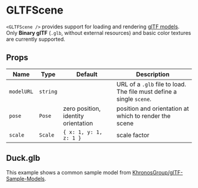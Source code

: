 
# GLTFScene

`<GLTFScene />` provides support for loading and rendering [glTF models](https://www.khronos.org/gltf/). Only **Binary glTF** (`.glb`, without external resources) and basic color textures are currently supported.

## Props

| Name       | Type       | Default | Description                       |
| ---------- | ---------- | ------- | --------------------------------- |
| `modelURL` | `string` |   | URL of a `.glb` file to load. The file must define a single `scene`. |
| `pose` | `Pose` | zero position, identity orientation | position and orientation at which to render the scene |
| `scale` | `Scale` | `{ x: 1, y: 1, z: 1 }` | scale factor |

## Duck.glb

This example shows a common sample model from [KhronosGroup/glTF-Sample-Models](https://github.com/KhronosGroup/glTF-Sample-Models/tree/master/2.0).

<DuckScene />
